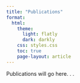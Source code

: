 ```yaml
---
title: "Publications"
format:
  html:
    theme:
      light: flatly
      dark: darkly
    css: styles.css
    toc: true
    page-layout: article
---
```


Publications will go here. . . 